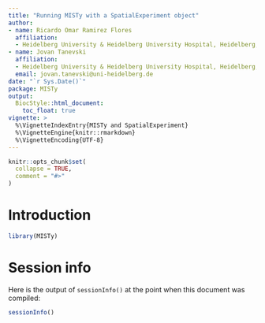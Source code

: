 ```yaml
---
title: "Running MISTy with a SpatialExperiment object"
author:
- name: Ricardo Omar Ramirez Flores
  affiliation:
  - Heidelberg University & Heidelberg University Hospital, Heidelberg, Germany
- name: Jovan Tanevski
  affiliation: 
  - Heidelberg University & Heidelberg University Hospital, Heidelberg, Germany
  email: jovan.tanevski@uni-heidelberg.de  
date: "`r Sys.Date()`"
package: MISTy
output: 
  BiocStyle::html_document:
    toc_float: true
vignette: >
  %\VignetteIndexEntry{MISTy and SpatialExperiment}
  %\VignetteEngine{knitr::rmarkdown}
  %\VignetteEncoding{UTF-8}
---
```


```r
knitr::opts_chunk$set(
  collapse = TRUE,
  comment = "#>"
)
```

# Introduction

```r
library(MISTy)
```


# Session info

Here is the output of `sessionInfo()` at the point when this document was compiled:

```r
sessionInfo()
```

